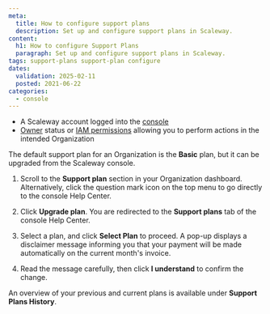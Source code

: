 ```yaml
---
meta:
  title: How to configure support plans
  description: Set up and configure support plans in Scaleway.
content:
  h1: How to configure Support Plans
  paragraph: Set up and configure support plans in Scaleway.
tags: support-plans support-plan configure
dates:
  validation: 2025-02-11
  posted: 2021-06-22
categories:
  - console
---
```


<Macro id="requirements" />

- A Scaleway account logged into the [console](https://console.scaleway.com)
- [Owner](/iam/concepts/#owner) status or [IAM permissions](/iam/concepts/#permission) allowing you to perform actions in the intended Organization

The default support plan for an Organization is the **Basic** plan, but it can be upgraded from the Scaleway console.

1. Scroll to the **Support plan** section in your Organization dashboard.
    <Message type="note">
     Alternatively, click the question mark icon on the top menu to go directly to the console Help Center.
    </Message>
2. Click **Upgrade plan**. You are redirected to the **Support plans** tab of the console Help Center.
    <Lightbox src="scaleway-support-plans-overview.webp" alt="" />
2. Select a plan, and click **Select Plan** to proceed. A pop-up displays a disclaimer message informing you that your payment will be made automatically on the current month's invoice.

3. Read the message carefully, then click **I understand** to confirm the change.

    <Lightbox src="scaleway-support-plan-confirmation.webp" alt="" />

An overview of your previous and current plans is available under **Support Plans History**.

<Lightbox src="scaleway-support-history.webp" alt="" />
